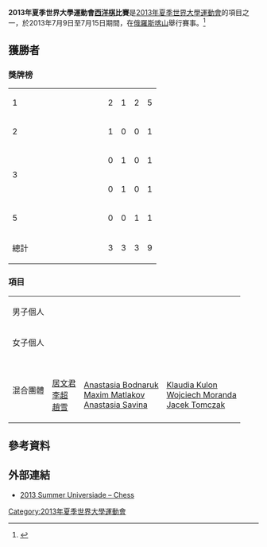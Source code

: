 {{Infobox Universiade event
| event = 西洋棋
| games = 2013 Summer
| image = [[File:Chess_pictogram.svg|100px]]
| venue = various
| dates = {{Start date|2013|7|9}} – {{Start date|2013|7|15}}
| competitors = 
| nations = 
| teams = 
| governing_body = 
| win_value =
| gold = 
| goldNOC = 
| silver = 
| silverNOC = 
| bronze = 
| bronzeNOC = 
| prev = [[2011年夏季世界大學生運動會西洋棋比賽|2011]]
| next = 
}}
'''2013年夏季世界大學運動會[[西洋棋|西洋棋]]比賽'''是[[2013年夏季世界大學運動會|2013年夏季世界大學運動會]]的項目之一，於2013年7月9日至7月15日期間，在[[俄羅斯|俄羅斯]][[喀山|喀山]]舉行賽事。<ref>{{cite web|url=http://kazan2013.ru:8080/uploads/technical_handbooks/en/Technical_Handbook_CH.pdf|title=2013 Summer Universiade – Chess – Technical handbook|publisher=kazan2013.ru|accessdate=2013-06-12}}{{dead link|date=2017年11月 |bot=InternetArchiveBot |fix-attempted=yes }}</ref>

== 獲勝者 ==
=== 獎牌榜 ===
{| {{RankedMedalTable}}
|-
| 1 || width=150 align=left| {{flagIOC2|CHN|2013年夏季世界大學運動會}} || 2 || 1 || 2 || 5
|-
| 2 || align=left| {{flagIOC2|PHI|2013年夏季世界大學運動會}} || 1 || 0 || 0 || 1
|-
| rowspan=2|3 || align=left| {{flagIOC2|ARM|2013年夏季世界大學運動會}} || 0 || 1 || 0 || 1
|-
| align=left| {{flagIOC2|RUS|2013年夏季世界大學運動會}} || 0 || 1 || 0 || 1
|-
| 5 || align=left| {{flagIOC2|POL|2013年夏季世界大學運動會}} || 0 || 0 || 1 || 1
|- class="sortbottom"
!colspan=2| 總計 || 3 || 3 || 3 || 9
|}

=== 項目 ===
{| {{MedalistTable|type=項目|columns=1}}
|-
|男子個人<br>{{DetailsLink|2013年夏季世界大學運動會西洋棋比賽 – 男子個人}}
| {{flagIOC2athlete|[[Wesley_So|Wesley So]]|PHI|2013年夏季世界大學運動會}}
| {{flagIOC2athlete|[[Zaven_Andriasian|Zaven Andriasian]]|ARM|2013年夏季世界大學運動會}}
| {{flagIOC2athlete|[[李超_(棋手)|李超]]|CHN|2013年夏季世界大學運動會}} 
|-
|女子個人<br>{{DetailsLink|2013年夏季世界大學運動會西洋棋比賽 – 女子個人}}
| {{flagIOC2athlete|[[趙雪|趙雪]]|CHN|2013年夏季世界大學運動會}}
| {{flagIOC2athlete|[[居文君|居文君]]|CHN|2013年夏季世界大學運動會}}
| {{flagIOC2athlete|[[譚中怡|譚中怡]]|CHN|2013年夏季世界大學運動會}} 
|-
|混合團體<br>{{DetailsLink|2013年夏季世界大學運動會西洋棋比賽 – 混合團體}}
| {{flagIOC2|CHN|2013年夏季世界大學運動會}}<br>[[居文君|居文君]]<br>[[李超_(棋手)|李超]]<br>[[趙雪|趙雪]]
| {{flagIOC2|RUS|2013年夏季世界大學運動會}}<br>[[Anastasia_Bodnaruk|Anastasia Bodnaruk]]<br>[[Maxim_Matlakov|Maxim Matlakov]]<br>[[Anastasia_Savina|Anastasia Savina]]
| {{flagIOC2|POL|2013年夏季世界大學運動會}}<br>[[Klaudia_Kulon|Klaudia Kulon]]<br>[[Wojciech_Moranda|Wojciech Moranda]]<br>[[Jacek_Tomczak_(chess_player)|Jacek Tomczak]]
|}

== 參考資料 ==
{{reflist}}

== 外部連結 ==
* [https://web.archive.org/web/20140330094431/http://kazan2013.ru/en/sports/10021 2013 Summer Universiade – Chess] {{en icon}}

{{2013年夏季世界大學運動會比賽項目}}

[[Category:2013年夏季世界大學運動會|Category:2013年夏季世界大學運動會]]